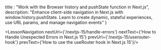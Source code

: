 
  title : "Work with the Browser history and pushState function in Next.js",
  description: "Enhance client-side navigation in Next.js with window.history.pushState. Learn to create dynamic, stateful experiences, use URL params, and manage navigation events"
}


<LessonNavigation nextUrl={'/nextjs-15/handle-errors'} nextText={'How to Handle Unexpected Errors in Next.js 15'} prevUrl={'/nextjs-15/userouter-hook'} prevText={'How to use the useRouter hook in Next.js 15'}/>
